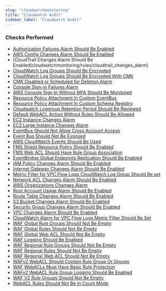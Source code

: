 ```yaml
---
slug: "cloudwatchmonitoring"
title: "Cloudwatch Audit"
sidebar_label: "Cloudwatch Audit"
---
```


### Checks Performed

- [Authorization Failures Alarm Should Be Enabled](cloudwatchmonitoring/rules/authorization_failures_alarm)
- [AWS Config Changes Alarm Should Be Enabled](cloudwatchmonitoring/rules/aws_config_changes_alarm)
- [CloudTrail Changes Alarm Should Be Enabled(cloudwatchmonitoring/rules/cloudtrail_changes_alarm)
- [CloudWatch Log Groups Should Be Encrypted](cloudwatchmonitoring/rules/cloudwatch_log_groups_not_encrypted)
- [CloudWatch Log Groups Should Be Encrypted With CMK](cloudwatchmonitoring/rules/cloudwatch_log_groups_with_cmk)
- [CMK Disabled or Scheduled for Deletion Alarm](cloudwatchmonitoring/rules/cmk_disabled_or_scheduled_for_deletion_alarm)
- [Console Sign-in Failures Alarm](cloudwatchmonitoring/rules/console_sign_in_failures_alarm)
- [AWS Console Sign In Without MFA Should Be Monitored](cloudwatchmonitoring/rules/console_sign_in_without_mfa)
- [Resource Policy Attachment In Custom EventBus](cloudwatchmonitoring/rules/custom_eventbus_policy_attached)
- [Resource Policy Attachment In Custom Schema Registry](cloudwatchmonitoring/rules/custom_schema_registry_policy_attached)
- [Cloudwatch Loggroup Retention Period Should Be Reviewed](cloudwatchmonitoring/rules/cw_loggroup_retention_period_check)
- [Default WebACL Action Without Rules Should Be Allowed](cloudwatchmonitoring/rules/webacl_default_action_allow)
- [EC2 Instance Changes Alarm](cloudwatchmonitoring/rules/ec2_instance_changes_alarm)
- [EC2 Large Instance Changes Alarm](cloudwatchmonitoring/rules/ec2_large_instance_changes_alarm)
- [EventBus Should Not Allow Cross Account Access](cloudwatchmonitoring/rules/event_bus_cross_account_access)
- [Event Bus Should Not Be Exposed](cloudwatchmonitoring/rules/event_bus_exposed)
- [AWS CloudWatch Events Should Be Used](cloudwatchmonitoring/rules/events_in_use)
- [FMS Shield Resource Policy Should Be Enabled](cloudwatchmonitoring/rules/fms_shield_resource_policy)
- [FMS Web ACL Should Have Rule Group Association](cloudwatchmonitoring/rules/fms_webacl_rulegroup_association)
- [EventBridge Global Endpoints Replication Should Be Enabled](cloudwatchmonitoring/rules/global_endpoint_event_replication_enabled)
- [IAM Policy Changes Alarm Should Be Enabled](cloudwatchmonitoring/rules/iam_policy_changes_alarm)
- [Internet Gateway Changes Alarm Should Be Enabled](cloudwatchmonitoring/rules/internet_gateway_changes_alarm)
- [Metric Filter for VPC Flow Logs CloudWatch Log Group Should Be set](cloudwatchmonitoring/rules/metric_filter_for_vpc_flow_logs)
- [Network ACL Changes Alarm Should Be Enabled](cloudwatchmonitoring/rules/network_acl_changes_alarm)
- [AWS Organizations Changes Alarm](cloudwatchmonitoring/rules/organizations_changes_alarm)
- [Root Account Usage Alarm Should Be Enabled](cloudwatchmonitoring/rules/root_account_usage_alarm)
- [Route Table Changes Alarm Should Be Enabled](cloudwatchmonitoring/rules/route_table_changes_alarm)
- [S3 Bucket Changes Alarm Should Be Enabled](cloudwatchmonitoring/rules/s3_bucket_changes_alarm)
- [Security Group Changes Alarm Should Be Enabled](cloudwatchmonitoring/rules/security_group_changes_alarm)
- [VPC Changes Alarm Should Be Enabled](cloudwatchmonitoring/rules/vpc_changes_alarm)
- [CloudWatch Alarm for VPC Flow Logs Metric Filter Should Be Set](cloudwatchmonitoring/rules/vpc_flow_logs_metric_filter)
- [WAF Global Rule Groups Should Not Be Empty](cloudwatchmonitoring/rules/waf_global_rulegroup_not_empty)
- [WAF Global Rules Should Not Be Empty](cloudwatchmonitoring/rules/waf_global_rules_not_empty)
- [WAF Global Web ACL Should Not Be Empty](cloudwatchmonitoring/rules/waf_global_webacl_not_empty)
- [WAF Logging Should Be Enabled](cloudwatchmonitoring/rules/waf_logging_enabled)
- [WAF Regional Rule Groups Should Not Be Empty](cloudwatchmonitoring/rules/waf_regional_rulegroup_not_empty)
- [WAF Regional Rules Should Not Be Empty](cloudwatchmonitoring/rules/waf_regional_rules_not_empty)
- [WAF Regional Web ACL Should Not Be Empty](cloudwatchmonitoring/rules/waf_regional_webacl_not_empty)
- [WAFv2 WebACL Should Contain Rule Group Or Groups](cloudwatchmonitoring/rules/wafv2_acl_rule_group)
- [WAF WebACLs Must Have Basic Rule Protection](cloudwatchmonitoring/rules/waf_acl_basic_rules_protection)
- [WAFv2 WebACL Rule Group Logging Should Be Enabled](cloudwatchmonitoring/rules/wafv2_acl_rule_group_logging_enabled)
- [WAF V2 Rule Groups Should Not Be Empty](cloudwatchmonitoring/rules/wafv2_rulegroup_not_empty_rule)
- [WebACL Rules Should Not Be In Count Mode](cloudwatchmonitoring/rules/webacl_rules_in_count_mode)
